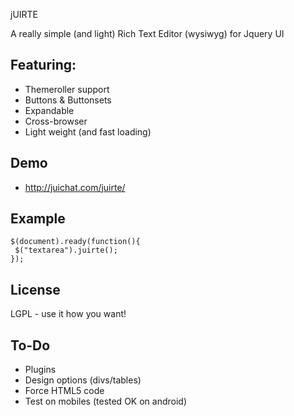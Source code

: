 jUIRTE

A really simple (and light) Rich Text Editor (wysiwyg) for Jquery UI

== Featuring: ==
* Themeroller support
* Buttons & Buttonsets
* Expandable
* Cross-browser
* Light weight (and fast loading)

== Demo ==
* http://juichat.com/juirte/

== Example == 
 $(document).ready(function(){ 
  $("textarea").juirte();
 });

== License ==
LGPL - use it how you want!

== To-Do ==
* Plugins
* Design options (divs/tables)
* Force HTML5 code
* Test on mobiles (tested OK on android)